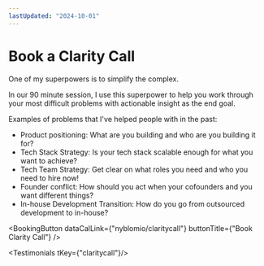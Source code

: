 ```yaml
---
lastUpdated: "2024-10-01"
---
```


# Book a Clarity Call

One of my superpowers is to simplify the complex. 

In our 90 minute session, I use this superpower to help you work through your most difficult problems with actionable insight as the end goal.

Examples of problems that I've helped people with in the past:
 * Product positioning: What are you building and who are you building it for?
 * Tech Stack Strategy: Is your tech stack scalable enough for what you want to achieve?
 * Tech Team Strategy: Get clear on what roles you need and who you need to hire now!
 * Founder conflict: How should you act when your cofounders and you want different things?
 * In-house Development Transition: How do you go from outsourced development to in-house?

<BookingButton dataCalLink={"nyblomio/claritycall"} buttonTitle={"Book Clarity Call"} />

<Testimonials tKey={"claritycall"}/>
